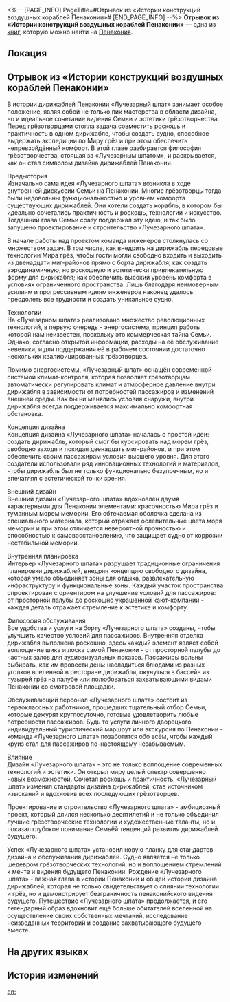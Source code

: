 <%-- [PAGE_INFO]
PageTitle=#Отрывок из «Истории конструкций воздушных кораблей Пенаконии»#
[END_PAGE_INFO] --%>
{{Дополнить}}
{{Книга Инфобокс
|id           = 364
|Название     = 
|Изображение  = Предмет Книга Пенакония.png
|Мир          = Пенакония
|Томов        = 1
|Автор        = <!--нужно добавить-->
|Описание     = Отрывок из книги по истории конструкций воздушных кораблей, в котором описывается «Лучезарный шпат».
|Том1         = {{tx}}
|Источник1    = {{tx|Отсутствует источник}}
|Персонажи    = 
|Фракции      = 
}}
'''Отрывок из «Истории конструкций воздушных кораблей Пенаконии»''' — одна из [[Книги|книг]], которую можно найти на [[Пенакония]].

==Локация==
{{Отметка карты|<!--название карты-->|<!--id отметки-->}}

==Отрывок из «Истории конструкций воздушных кораблей Пенаконии»==
В истории дирижаблей Пенаконии «Лучезарный шпат» занимает особое положение, являя собой не только пик мастерства в области дизайна, но и идеальное сочетание видения Семьи и эстетики грёзотворчества. Перед грёзотворцами стояла задача совместить роскошь и практичность в одном дирижабле, чтобы создать судно, способное выдержать экспедиции по Миру грёз и при этом обеспечить непревзойдённый комфорт. В этой главе разбирается философия грёзотворчества, стоящая за «Лучезарным шпатом», и раскрывается, как он стал символом дизайна дирижаблей Пенаконии.

Предыстория<br />
Изначально сама идея «Лучезарного шпата» возникла в ходе внутренней дискуссии Семьи на Пенаконии. Многие грёзотворцы тогда были недовольны функциональностью и уровнем комфорта существующих дирижаблей. Они хотели создать корабль, в котором бы идеально сочетались практичность и роскошь, технологии и искусство. Тогдашний глава Семьи сразу поддержал эту идею, и так было запущено проектирование и строительство «Лучезарного шпата».

В начале работы над проектом команда инженеров столкнулась со множеством задач. В том числе, как внедрить на дирижабль передовые технологии Мира грёз, чтобы гости могли свободно входить и выходить из двенадцати миг-районов прямо с борта дирижабля; как создать аэродинамичную, но роскошную и эстетически привлекательную форму для дирижабля; как обеспечить высокий уровень комфорта в условиях ограниченного пространства. Лишь благодаря неимоверным усилиям и прогрессивным идеям инженеров наконец удалось преодолеть все трудности и создать уникальное судно.

Технологии<br />
На «Лучезарном шпате» реализовано множество революционных технологий, в первую очередь - энергосистема, принцип работы которой нам неизвестен, поскольку это коммерческая тайна Семьи. Однако, согласно открытой информации, расходы на её обслуживание невелики, и для поддержания её в рабочем состоянии достаточно нескольких квалифицированных грёзотворцев.

Помимо энергосистемы, «Лучезарный шпат» оснащён современной системой климат-контроля, которая позволяет грёзотворцам автоматически регулировать климат и атмосферное давление внутри дирижабля в зависимости от потребностей пассажиров и изменений внешней среды. Как бы ни менялись условия снаружи, внутри дирижабля всегда поддерживается максимально комфортная обстановка.

Концепция дизайна<br />
Концепция дизайна «Лучезарного шпата» началась с простой идеи: создать дирижабль, который смог бы курсировать над морем грёз, свободно заходя и покидая двенадцать миг-районов, и при этом обеспечить своим пассажирам условия высшего уровня. Для этого создатели использовали ряд инновационных технологий и материалов, чтобы дирижабль был не только функционально безупречным, но и впечатлял с эстетической точки зрения.

Внешний дизайн<br />
Внешний дизайн «Лучезарного шпата» вдохновлён двумя характерными для Пенаконии элементами: красочностью Мира грёз и туманным морем мемории. Его обтекаемая оболочка сделана из специального материала, который отражает ослепительные цвета моря мемории и при этом отличается невероятной прочностью и способностью к самовосстановлению, что защищает судно от коррозии нестабильной мемории.

Внутренняя планировка<br />
Интерьер «Лучезарного шпата» разрушает традиционные ограничения планировки дирижаблей, внедряя концепцию свободного дизайна, которая умело объединяет зоны для отдыха, развлекательную инфраструктуру и функциональные зоны. Каждый участок пространства спроектирован с ориентиром на улучшение условий для пассажиров: от просторной палубы до роскошно украшенной кают-компании - каждая деталь отражает стремление к эстетике и комфорту.

Философия обслуживания<br />
Все удобства и услуги на борту «Лучезарного шпата» созданы, чтобы улучшить качество условий для пассажиров. Внутренняя отделка дирижабля выполнена роскошно, здесь каждый элемент являет собой воплощение шика и лоска самой Пенаконии - от просторной палубы до частных залов для аудиовизуальных показов. Пассажиры вольны выбирать, как им провести день: насладиться блюдами из разных уголков вселенной в ресторане дирижабля, окунуться в бассейн из пузырей грёз на палубе или полюбоваться захватывающими видами Пенаконии со смотровой площадки.

Обслуживающий персонал «Лучезарного шпата» состоит из первоклассных работников, прошедших тщательный отбор Семьи, которые дежурят круглосуточно, готовые удовлетворить любые потребности пассажиров. Будь то услуги личного дворецкого, индивидуальный туристический маршрут или экскурсия по Пенаконии - команда «Лучезарного шпата» позаботится обо всём, чтобы каждый круиз стал для пассажиров по-настоящему незабываемым.

Влияние<br />
Дизайн «Лучезарного шпата» - это не только воплощение современных технологий и эстетики. Он открыл миру целый спектр совершенно новых возможностей. Сочетая роскошь и практичность, «Лучезарный шпат» изменил стандарты дизайна дирижаблей, став источником изысканий и вдохновив всех последующих грёзотворцев.

Проектирование и строительство «Лучезарного шпата» - амбициозный проект, который длился несколько десятилетий и не только объединил лучшие грёзотворческие технологии и художественные таланты, но и показал глубокое понимание Семьёй тенденций развития дирижаблей будущего.

Успех «Лучезарного шпата» установил новую планку для стандартов дизайна и обслуживания дирижаблей. Судно является не только шедевром грёзотворческих технологий, но и воплощением стремлений к мечте и видения будущего Пенаконии. Рождение «Лучезарного шпата» - важная глава в истории Пенаконии и общей истории дизайна дирижаблей, которая не только свидетельствует о слиянии технологии и грёз, но и демонстрирует безграничность пенаконийского видения будущего. Путешествие «Лучезарного шпата» продолжается, и его легендарный образ вдохновит ещё больше обитателей вселенной на осуществление своих собственных мечтаний, исследование неизведанных территорий и создание захватывающего будущего - вместе.

==На других языках==
{{На других языках
|en   = ''The History of Penacony Airship Design'' Excerpt
|zhs  = 《匹诺康尼飞艇设计史》片段
|zht  = 《匹諾康尼飛艇設計史》片段
|ja   = 『ピノコニー飛行艇設計史』の一部
|ko   = ≪페나코니 비행선 설계 역사≫의 일부
|es   = Fragmento de «La historia del diseño de aeronaves de Colonipenal»
|fr   = ''Histoire des vaisseaux pénaconiens'' - Extrait
|ru   = Отрывок из «Истории конструкций воздушных кораблей Пенаконии»
|th   = บทคัดสรร "ประวัติศาสตร์การออกแบบเรือเหาะของ Penacony"
|vi   = Trích Đoạn "Lịch Sử Thiết Kế Phi Thuyền Penacony"
|de   = Auszug aus „Die Geschichte des Luftschiffdesigns von Penacony“
|id   = Bagian "Sejarah Desain Kapal Terbang Penacony"
|pt   = Trecho de "A História do Design de Aeronaves de Penacony"
}}

==История изменений==
{{История изменений|3.5}}

[[en:]]